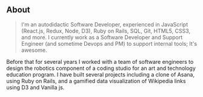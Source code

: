 ## About

> I'm an autodidactic Software Developer, experienced in JavaScript (React.js, Redux, Node, D3), Ruby on Rails, SQL, Git, HTML5, CSS3, and more.  I currently work as a Software Developer and Support Engineer (and sometime Devops and PM) to support internal tools; It's awesome. 

Before that for several years I worked with a team of software engineers to design the robotics component of a coding studio for an art and technology education program. I have built several projects including a clone of Asana, using Ruby on Rails, and a gamified data visualization of Wikipedia links using D3 and Vanilla js. 